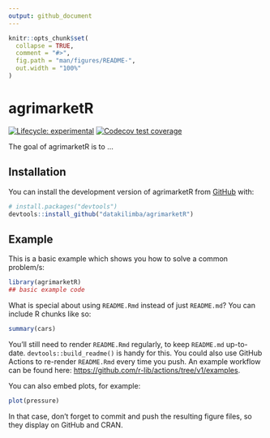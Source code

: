```yaml
---
output: github_document
---
```


<!-- README.md is generated from README.Rmd. Please edit that file -->

```r
knitr::opts_chunk$set(
  collapse = TRUE,
  comment = "#>",
  fig.path = "man/figures/README-",
  out.width = "100%"
)
```

# agrimarketR

<!-- badges: start -->
[![Lifecycle: experimental](https://img.shields.io/badge/lifecycle-experimental-orange.svg)](https://lifecycle.r-lib.org/articles/stages.html#experimental)
[![Codecov test coverage](https://codecov.io/gh/datakilimba/agrimarketR/branch/master/graph/badge.svg)](https://app.codecov.io/gh/datakilimba/agrimarketR?branch=master)
<!-- badges: end -->

The goal of agrimarketR is to ...

## Installation

You can install the development version of agrimarketR from [GitHub](https://github.com/) with:

``` r
# install.packages("devtools")
devtools::install_github("datakilimba/agrimarketR")
```


## Example

This is a basic example which shows you how to solve a common problem/s:

```r
library(agrimarketR)
## basic example code
```

What is special about using `README.Rmd` instead of just `README.md`? You can include R chunks like so:

```r
summary(cars)
```

You'll still need to render `README.Rmd` regularly, to keep `README.md` up-to-date. `devtools::build_readme()` is handy for this. You could also use GitHub Actions to re-render `README.Rmd` every time you push. An example workflow can be found here: <https://github.com/r-lib/actions/tree/v1/examples>.

You can also embed plots, for example:

```r
plot(pressure)
```

In that case, don't forget to commit and push the resulting figure files, so they display on GitHub and CRAN.
